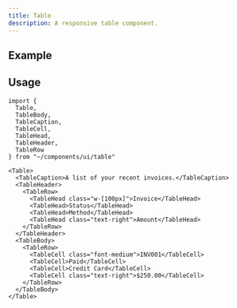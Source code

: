 ```yaml
---
title: Table
description: A responsive table component.
---
```



## Example

<TableDemo client:load />

## Usage

```tsx
import {
  Table,
  TableBody,
  TableCaption,
  TableCell,
  TableHead,
  TableHeader,
  TableRow
} from "~/components/ui/table"
```

```tsx
<Table>
  <TableCaption>A list of your recent invoices.</TableCaption>
  <TableHeader>
    <TableRow>
      <TableHead class="w-[100px]">Invoice</TableHead>
      <TableHead>Status</TableHead>
      <TableHead>Method</TableHead>
      <TableHead class="text-right">Amount</TableHead>
    </TableRow>
  </TableHeader>
  <TableBody>
    <TableRow>
      <TableCell class="font-medium">INV001</TableCell>
      <TableCell>Paid</TableCell>
      <TableCell>Credit Card</TableCell>
      <TableCell class="text-right">$250.00</TableCell>
    </TableRow>
  </TableBody>
</Table>
```
